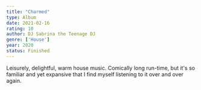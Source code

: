 ```yaml
---
title: "Charmed"
type: Album
date: 2021-02-16
rating: 10
author: DJ Sabrina the Teenage DJ
genre: ['House']
year: 2020
status: Finished
---
```


Leisurely, delightful, warm house music. Comically long run-time, but it's so familiar and yet expansive that I find myself listening to it over and over again.
